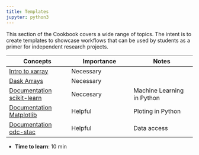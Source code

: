 ```yaml
---
title: Templates
jupyter: python3
---
```


This section of the Cookbook covers a wide range of topics. The intent is to
create templates to showcase workflows that can be used by students as a primer
for independent research projects.

| Concepts | Importance | Notes |
|---|---|---|
| [Intro to xarray](https://foundations.projectpythia.org/core/xarray/xarray-intro.html) | Necessary | |
| [Dask Arrays](https://foundations.projectpythia.org/core/xarray/dask-arrays-xarray.html)| Necessary| |
| [Documentation scikit-learn](https://scikit-learn.org/stable/)|Neccesary|Machine Learning in Python|
| [Documentation Matplotlib](https://matplotlib.org/stable/users/explain/quick_start.html)|Helpful|Ploting in Python|
| [Documentation odc-stac](https://odc-stac.readthedocs.io/en/latest/)|Helpful|Data access|

- **Time to learn**: 10 min
